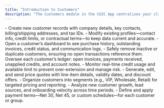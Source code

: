 ```yaml
---
title: "Introduction to Customers"
description: "The Customers module in the CGIC App centralizes your client data—enabling you to onboard, manage, transact with, and analyze customer relationships for enhanced sales and service."
---
```


<CardGroup cols={2}>
  <Card title="Add Customer" icon="person-circle-plus" iconType="duotone" href="https://cgic.mintlify.app/core-features/customers/add-customer">
    - Create new customer records with company details, key contacts, billing/shipping addresses, and tax IDs.
  </Card>
  <Card title="Update Customer" icon="arrow-up-short-wide" iconType="duotone" href="https://cgic.mintlify.app/core-features/customers/update-customer">
    - Modify existing profiles—contact info, credit limits, or contractual terms—to keep data current and accurate.
  </Card>
  <Card title="View Profile" icon="users-viewfinder" iconType="duotone" href="https://cgic.mintlify.app/core-features/customers/view-profile">
    - Open a customer’s dashboard to see purchase history, outstanding invoices, credit status, and communication logs.
  </Card>
  <Card title="Delete Customer" icon="trash-xmark" iconType="duotone" href="https://cgic.mintlify.app/core-features/customers/delete-customer">
    - Safely remove inactive or duplicate customers, ensuring no open transactions reference them.
  </Card>
  <Card title="Manage Accounts" icon="command" iconType="duotone" href="https://cgic.mintlify.app/core-features/customers/manage-accounts">
    Oversee each customer’s ledger: open invoices, payments received, unapplied credits, and account notes.
  </Card>
  <Card title="Credit Balances" icon="credit-card" iconType="duotone" href="https://cgic.mintlify.app/core-features/customers/credit-balances">
    - Monitor real-time credit usage and available limit to prevent over-extension and manage risk.
  </Card>
  <Card title="Create Quotations" icon="block-quote" iconType="duotone" href="https://cgic.mintlify.app/core-features/customers/create-quotations">
    - Generate, edit, and send price quotes with line-item details, validity dates, and discount offers.
  </Card>
  <Card title="Manage Groups" icon="people-group" iconType="duotone">
    - Organize customers into segments (e.g., VIP, Wholesale, Retail) for targeted pricing and reporting.
  </Card>
  <Card title="Acquisition Reports" icon="chart-area" iconType="duotone" href="https://cgic.mintlify.app/core-features/customers/acquisition-reports">
    - Analyze new customer growth, lead sources, and onboarding velocity across time periods.
  </Card>
  <Card title="Credit Terms" icon="square-terminal" iconType="duotone" href="https://cgic.mintlify.app/core-features/customers/credit-terms">
    - Define and apply payment terms—Net 30, Net 45, or custom schedules—for each customer or group.
  </Card>
</CardGroup>
